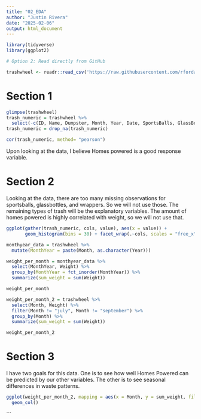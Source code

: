 ```yaml
---
title: "02_EDA"
author: "Justin Rivera"
date: "2025-02-06"
output: html_document
---
```


```r
library(tidyverse)
library(ggplot2)
```

```r

# Option 2: Read directly from GitHub

trashwheel <- readr::read_csv('https://raw.githubusercontent.com/rfordatascience/tidytuesday/main/data/2024/2024-03-05/trashwheel.csv')

```

# Section 1

```r
glimpse(trashwheel)
trash_numeric = trashwheel %>% 
  select(-c(ID, Name, Dumpster, Month, Year, Date, SportsBalls, GlassBottles, Wrappers))
trash_numeric = drop_na(trash_numeric)
```

```r
cor(trash_numeric, method= "pearson")
```

Upon looking at the data, I believe Homes powered is a good response variable.

# Section 2

Looking at the data, there are too many missing observations for sportsballs, glassbottles, and wrappers. So we will not use those. The remaining types of trash will be the explanatory variables. The amount of homes powered is highly correlated with weight, so we will not use that.

```r
ggplot(gather(trash_numeric, cols, value), aes(x = value)) + 
       geom_histogram(bins = 30) + facet_wrap(.~cols, scales = "free_x")
```

```r
monthyear_data = trashwheel %>% 
  mutate(MonthYear = paste(Month, as.character(Year)))

weight_per_month = monthyear_data %>% 
  select(MonthYear, Weight) %>% 
  group_by(MonthYear = fct_inorder(MonthYear)) %>% 
  summarize(sum_weight = sum(Weight))

weight_per_month
```

```r

weight_per_month_2 = trashwheel %>% 
  select(Month, Weight) %>% 
  filter(Month != "july", Month != "september") %>% 
  group_by(Month) %>% 
  summarize(sum_weight = sum(Weight))

weight_per_month_2

```
# Section 3

I have two goals for this data. One is to see how well Homes Powered can be predicted by our other variables. The other is to see seasonal differences in waste patterns.
```r
ggplot(weight_per_month_2, mapping = aes(x = Month, y = sum_weight, fill = Month)) +
  geom_col()

```

```